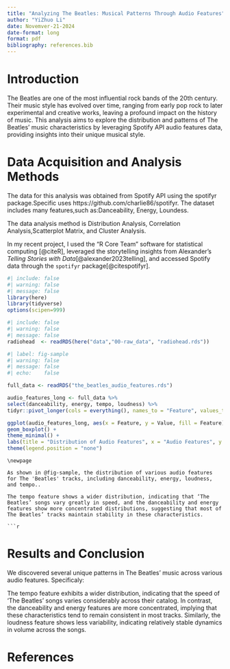 ---
title: "Analyzing The Beatles: Musical Patterns Through Audio Features"
author: "YiZhuo Li"
date: Novemver-21-2024
date-format: long
format: pdf
bibliography: references.bib
---


# Introduction {#sec-intro}
The Beatles are one of the most influential rock bands of the 20th century. Their music style has evolved over time, ranging from early pop rock to later experimental and creative works, leaving a profound impact on the history of music. This analysis aims to explore the distribution and patterns of The Beatles' music characteristics by leveraging Spotify API audio features data, providing insights into their unique musical style.

# Data Acquisition and Analysis Methods {#sec-data}
The data for this analysis was obtained from Spotify API using the spotifyr package.Specific uses https://github.com/charlie86/spotifyr. The dataset includes many features,such as:Danceability, Energy, Loundess.

The data analysis method is Distribution Analysis, Correlation Analysis,Scatterplot Matrix, and Cluster Analysis.

In my recent project, I used the "R Core Team" software for statistical computing [@citeR], leveraged the storytelling insights from Alexander's *Telling Stories with Data*[@alexander2023telling],  and accessed Spotify data through the `spotifyr` package[@citespotifyr].

```{r}
#| include: false
#| warning: false
#| message: false
library(here)
library(tidyverse)
options(scipen=999)
```

```{r}
#| include: false
#| warning: false
#| message: false
radiohead  <- readRDS(here("data","00-raw_data", "radiohead.rds"))
```

```{r}
#| label: fig-sample
#| warning: false
#| message: false
#| echo:    false

full_data <- readRDS("the_beatles_audio_features.rds")

audio_features_long <- full_data %>%
select(danceability, energy, tempo, loudness) %>%
tidyr::pivot_longer(cols = everything(), names_to = "Feature", values_to = "Value")

ggplot(audio_features_long, aes(x = Feature, y = Value, fill = Feature)) +
geom_boxplot() +
theme_minimal() +
labs(title = "Distribution of Audio Features", x = "Audio Features", y = "Value") +
theme(legend.position = "none")

```
```
\newpage

As shown in @fig-sample, the distribution of various audio features for The 'Beatles' tracks, including danceability, energy, loudness, and tempo..

The tempo feature shows a wider distribution, indicating that ‘The Beatles’ songs vary greatly in speed, and the danceability and energy features show more concentrated distributions, suggesting that most of The Beatles’ tracks maintain stability in these characteristics.

```{r}
```
# Results and Conclusion {#sec-result}

We discovered several unique patterns in The Beatles' music across various audio features. Specificaly:

The tempo feature exhibits a wider distribution, indicating that the speed of ‘The Beatles’ songs varies considerably across their catalog. In contrast, the danceability and energy features are more concentrated, implying that these characteristics tend to remain consistent in most tracks. Similarly, the loudness feature shows less variability, indicating relatively stable dynamics in volume across the songs.

# References {#sec-references}





